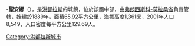 -'''聖安娜'''（{{lang-es|Santa Ana}}），是[[洪都拉斯|洪都拉斯]]的城鎮，位於該國中部，由[[弗朗西斯科-莫拉桑省|弗朗西斯科-莫拉桑省]]負責管轄，始建於1889年，面積65.92平方公里，海拔高度1,361米，2001年人口8,549，人口密度每平方公里129.69人。

{{coord|13|56|0|N|87|16|0|W|type:adm2nd_region:HN_source:nlwiki|display=title}}

{{Honduras-geo-stub}}
[[Category:洪都拉斯城市|Category:洪都拉斯城市]]